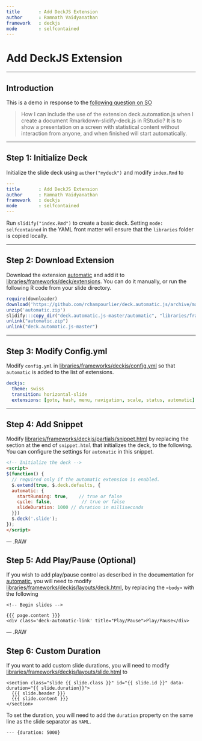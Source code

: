 ```yaml
---
title       : Add DeckJS Extension
author      : Ramnath Vaidyanathan
framework   : deckjs
mode        : selfcontained
---
```


# Add DeckJS Extension

---

## Introduction

This is a demo in response to the [following question on SO](http://stackoverflow.com/questions/19348763/how-i-can-include-the-use-of-the-extension-deck-automation-js-when-i-create-a-do?utm_source=dlvr.it&utm_medium=twitter)

> How I can include the use of the extension deck.automation.js when I create a document Rmarkdown-slidify-deck.js in RStudio? It is to show a presentation on a screen with statistical content without interaction from anyone, and when finished will start automatically.

---

## Step 1: Initialize Deck

Initialize the slide deck using `author("mydeck")` and modify `index.Rmd` to

```yaml
---
title       : Add DeckJS Extension
author      : Ramnath Vaidyanathan
framework   : deckjs
mode        : selfcontained
---

```

Run `slidify("index.Rmd")` to create a basic deck. Setting `mode: selfcontained` in the YAML front matter will ensure that the `libraries` folder is copied locally.

---

## Step 2: Download Extension

Download the extension [automatic](http://github.com/rchampourlier/deck.automatic.js) and add it to [libraries/frameworks/deck/extensions](libraries/frameworks/deckjs/extensions). You can do it manually, or run the following R code from your slide directory.

```r
require(downloader)
download('https://github.com/rchampourlier/deck.automatic.js/archive/master.zip', 'automatic.zip')
unzip('automatic.zip')
slidify:::copy_dir("deck.automatic.js-master/automatic", "libraries/frameworks/deckjs/extensions/automatic")
unlink("automatic.zip")
unlink("deck.automatic.js-master")
```

---

## Step 3: Modify Config.yml

Modify `config.yml` in [libraries/frameworks/deckjs/config.yml](libraries/frameworks/deckjs/config.yml) so that `automatic` is added to the list of extensions.

```yaml
deckjs:
  theme: swiss
  transition: horizontal-slide
  extensions: [goto, hash, menu, navigation, scale, status, automatic]
```

---

## Step 4: Add Snippet

Modify [libraries/frameworks/deckjs/partials/snippet.html](libraries/frameworks/deckjs/partials/snippet.html) by replacing the section at the end of `snippet.html` that initializes the deck, to the following. You can configure the settings for `automatic` in this snippet.

```html
<!-- Initialize the deck -->
<script>
$(function() {
  // required only if the automatic extension is enabled.
  $.extend(true, $.deck.defaults, {
  automatic: {
    startRunning: true,    // true or false
    cycle: false,           // true or false
    slideDuration: 1000 // duration in milliseconds
  }})
  $.deck('.slide');
});
</script>
```

--- .RAW

## Step 5: Add Play/Pause (Optional)

If you wish to add play/pause control as described in the documentation for [automatic](http://github.com/rchampourlier/deck.automatic.js), you will need to modify [libraries/frameworks/deckjs/layouts/deck.html](libraries/frameworks/deckjs/layouts/deck.html), by replacing the `<body>` with the following

```
<!-- Begin slides -->
  
{{{ page.content }}}
<div class='deck-automatic-link' title="Play/Pause">Play/Pause</div>
```

--- .RAW

## Step 6: Custom Duration

If you want to add custom slide durations, you will need to modify [libraries/frameworks/deckjs/layouts/slide.html](libraries/frameworks/deckjs/layouts/slide.html) to

```
<section class="slide {{ slide.class }}" id="{{ slide.id }}" data-duration="{{ slide.duration}}">
  {{{ slide.header }}}
  {{{ slide.content }}}
</section>
```

To set the duration, you will need to add the `duration` property on the same line as the slide separator as `YAML`.

```
--- {duration: 5000}
```







